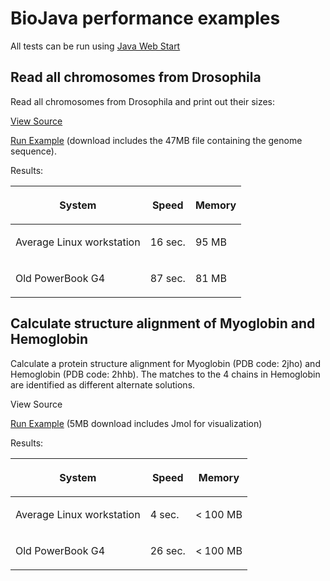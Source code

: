 = BioJava performance examples=

All tests can be run using [http://java.sun.com/products/javawebstart/ Java Web Start]

==Read all chromosomes from Drosophila ==
Read all chromosomes from Drosophila and print out their sizes:

[[BioJava:Performance:ReadDrosophila|View Source]]

[http://www.biojava.org/download/performance/biojava-test.jnlp Run Example] (download includes the 47MB file containing the genome sequence).

Results:

{| class="wikitable"
|-
! System
! Speed
! Memory
|-
| Average Linux workstation
| 16 sec.
| 95 MB
|-
| Old PowerBook G4
| 87 sec.
| 81 MB
|}

== Calculate structure alignment of Myoglobin and Hemoglobin ==

Calculate a protein structure alignment for Myoglobin (PDB code: 2jho) and Hemoglobin (PDB code: 2hhb).
The matches to the 4 chains in Hemoglobin are identified as different alternate solutions.

View Source

[http://www.biojava.org/download/performance/biojava-structure-example1.jnlp Run Example] (5MB download includes Jmol for visualization)

Results:


{| class="wikitable"
|-
! System
! Speed
! Memory
|-
| Average Linux workstation
| 4 sec.
| < 100 MB
|-
| Old PowerBook G4
| 26 sec.
| < 100 MB
|}